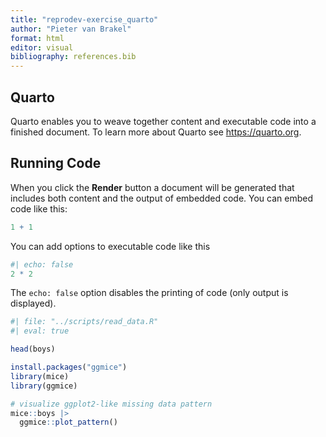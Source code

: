 ```yaml
---
title: "reprodev-exercise_quarto"
author: "Pieter van Brakel"
format: html
editor: visual
bibliography: references.bib
---
```


## Quarto

Quarto enables you to weave together content and executable code into a finished document. To learn more about Quarto see <https://quarto.org>.

## Running Code

When you click the **Render** button a document will be generated that includes both content and the output of embedded code. You can embed code like this:

```r
1 + 1
```

You can add options to executable code like this

```r
#| echo: false
2 * 2
```

The `echo: false` option disables the printing of code (only output is displayed).



```r
#| file: "../scripts/read_data.R"
#| eval: true 
```
```r
head(boys)
```

```r
install.packages("ggmice")
library(mice)
library(ggmice)

# visualize ggplot2-like missing data pattern
mice::boys |> 
  ggmice::plot_pattern()
```
```r

```

